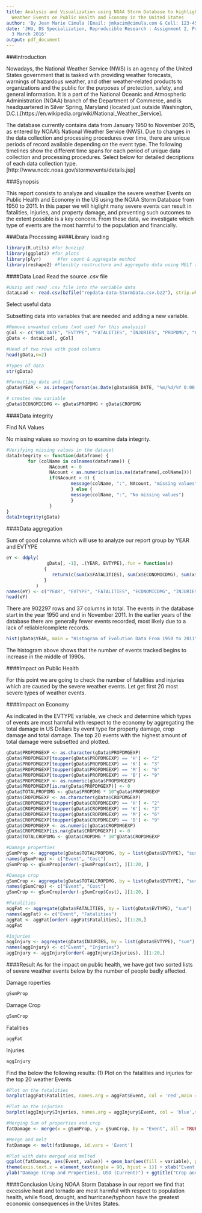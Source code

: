 ```yaml
---
title: Analysis and Visualization using NOAA Storm Database to highlight the Severe
  Weather Events on Public Health and Economy in the United States
author: 'By Jean Marie Cimula (Email: jmkacim@cimula.com & Cell: 123-456-789)'
date: 'JHU, DS Specialization, Reproducible Research : Assignment 2, Presented on
  3 March 2016'
output: pdf_document
---
```



###Introduction


Nowadays, the National Weather Service (NWS) is an agency of the United States government that is tasked with providing weather forecasts, warnings of hazardous weather, and other weather-related products to organizations and the public for the purposes of protection, safety, and general information. It is a part of the National Oceanic and Atmospheric Administration (NOAA) branch of the Department of Commerce, and is headquartered in Silver Spring, Maryland (located just outside Washington, D.C.).[https://en.wikipedia.org/wiki/National_Weather_Service].


The database currently contains data from January 1950 to November 2015, as entered by NOAA's National Weather Service (NWS). Due to changes in the data collection and processing procedures over time, there are unique periods of record available depending on the event type. The following timelines show the different time spans for each period of unique data collection and processing procedures. Select below for detailed decriptions of each data collection type. [http://www.ncdc.noaa.gov/stormevents/details.jsp]

###Synopsis

This report consists to analyze and visualize the severe weather Events on Public Health and Economy in the US using the NOAA Storm Database from 1950 to 2011. In this paper we will higlight many severe events can result in fatalities, injuries, and property damage, and preventing such outcomes to the extent possible is a key concern. From these data, we investigate which type of events are the most harmful to the population and financially.

###Data Processing
####Library loading
```r
library(R.utils) #for bunzip2
library(ggplot2) #for plots
library(plyr)      #for count & aggregate method
library(reshape2) #Flexibly restructure and aggregate data using MELT and MERGE
```

####Data Load
Read the source .csv file
```r
#Unzip and read .csv file into the variable data
dataLoad <- read.csv(bzfile("repdata-data-StormData.csv.bz2"), strip.white = TRUE)
```

Select useful data 

Subsetting data into variables that are needed and adding a new variable.

```r
#Remove unwanted colums (not used for this analysis)
gCol <- c("BGN_DATE", "EVTYPE", "FATALITIES", "INJURIES", "PROPDMG", "PROPDMGEXP", "CROPDMG", "CROPDMGEXP")
gData <- dataLoad[, gCol]

#Head of two rows with good columns
head(gData,n=2)

#Types of data
str(gData)

#Formatting date and time
gData$YEAR <- as.integer(format(as.Date(gData$BGN_DATE, "%m/%d/%Y 0:00:00"), "%Y"))

# creates new variable
gData$ECONOMICDMG <- gData$PROPDMG + gData$CROPDMG

```


####Data integrity

Find NA Values

No missing values so moving on to examine data integrity. 

```r
#Verifying missing values in the dataset
dataIntegrity <- function(dataframe) {
        for (colName in colnames(dataframe)) {
                NAcount <- 0
                NAcount < as.numeric(sum(is.na(dataframe[,colName])))
                if(NAcount > 0) {
                        message(colName, ":", NAcount, "missing values")
                        } else {
                        message(colName, ":", "No missing values")
                        }
                }
}
dataIntegrity(gData)
```
####Data aggregation

Sum of good columns which will use to analyze our report group by YEAR and EVTYPE

```r
eY <- ddply(
               gData[, -1], .(YEAR, EVTYPE),.fun = function(x) 
              {
                 return(c(sum(x$FATALITIES), sum(x$ECONOMICDMG), sum(x$INJURIES)))
              }
           )
names(eY) <- c("YEAR", "EVTYPE", "FATALITIES", "ECONOMICDMG", "INJURIES")
head(eY)
```

There are 902297 rows and 37 columns in total. The events in the database start in the year 1950 and end in November 2011. In the earlier years of the database there are generally fewer events recorded, most likely due to a lack of reliable/complete records.

```r
hist(gData$YEAR, main = "Histogram of Evolution Data From 1950 to 2011", xlab="Year", breaks = 40)
```

The histogram above shows that the number of events tracked begins to increase in the middle of 1990s. 


####Impact on Public Health

For this point we are going to check the number of fatalities and injuries which are caused by the severe weather events. Let get first 20 most severe types of weather events.

####Impact on Economy

As indicated in the EVTYPE variable, we check and determine which types of events are most harmful with respect to the economy by aggregating the total damage in US Dollars by event type for property damage, crop damage and total damage. The top 20 events with the highest amount of total damage were subsetted and plotted. 

```r
gData$PROPDMGEXP <- as.character(gData$PROPDMGEXP)
gData$PROPDMGEXP[toupper(gData$PROPDMGEXP) == 'H'] <- "2"
gData$PROPDMGEXP[toupper(gData$PROPDMGEXP) == 'K'] <- "3"
gData$PROPDMGEXP[toupper(gData$PROPDMGEXP) == 'M'] <- "6"
gData$PROPDMGEXP[toupper(gData$PROPDMGEXP) == 'B'] <- "9"
gData$PROPDMGEXP <- as.numeric(gData$PROPDMGEXP)
gData$PROPDMGEXP[is.na(gData$PROPDMGEXP)] <- 0
gData$TOTALPROPDMG <- gData$PROPDMG * 10^gData$PROPDMGEXP
gData$CROPDMGEXP <- as.character(gData$CROPDMGEXP)
gData$CROPDMGEXP[toupper(gData$CROPDMGEXP) == 'H'] <- "2"
gData$CROPDMGEXP[toupper(gData$CROPDMGEXP) == 'K'] <- "3"
gData$CROPDMGEXP[toupper(gData$CROPDMGEXP) == 'M'] <- "6"
gData$CROPDMGEXP[toupper(gData$CROPDMGEXP) == 'B'] <- "9"
gData$CROPDMGEXP <- as.numeric(gData$CROPDMGEXP)
gData$CROPDMGEXP[is.na(gData$CROPDMGEXP)] <- 0
gData$TOTALCROPDMG <- gData$CROPDMG * 10^gData$CROPDMGEXP

#Damage properties
gSumProp <- aggregate(gData$TOTALPROPDMG, by = list(gData$EVTYPE), "sum")
names(gSumProp) <- c("Event", "Cost")
gSumProp <- gSumProp[order(-gSumProp$Cost), ][1:20, ]

#Damage crop
gSumCrop <- aggregate(gData$TOTALCROPDMG, by = list(gData$EVTYPE), "sum")
names(gSumCrop) <- c("Event", "Cost")
gSumCrop <- gSumCrop[order(-gSumCrop$Cost), ][1:20, ]

#Fatalities
aggFat <- aggregate(gData$FATALITIES, by = list(gData$EVTYPE), "sum")
names(aggFat) <- c("Event", "Fatalities")
aggFat <- aggFat[order(-aggFat$Fatalities), ][1:20,]
aggFat

#Injuries
aggInjury <- aggregate(gData$INJURIES, by = list(gData$EVTYPE), "sum")
names(aggInjury) <- c("Event", "Injuries")
aggInjury <- aggInjury[order(-aggInjury$Injuries), ][1:20,]

```


####Result
As for the impact on public health, we have got two sorted lists of severe weather events below by the number of people badly affected.

Damage roperties
```r
gSumProp
```

Damage Crop
```r
gSumCrop
```

Fatalities
```r
aggFat
```

Injuries
```r
aggInjury
```


Find the below the following results: (1) Plot on the fatalities and injuries for the top 20 weather Events
```r
#Plot on the fatalities
barplot(aggFat$Fatalities, names.arg = aggFat$Event, col = 'red',main = 'Selecection of Top 20 Weather Events for Fatalities', ylab = 'Nb. of Fatalities')

#Plot on the injuries
barplot(aggInjury$Injuries, names.arg = aggInjury$Event, col = 'blue',main = 'Selecection of Top 20 Weather Events for Injuries', ylab = 'Nb. of Injuries')
```

```r
#Merging Sum of properties and crop
fatDamage <- merge(x = gSumProp, y = gSumCrop, by = "Event", all = TRUE)

#Merge and melt
fatDamage <- melt(fatDamage, id.vars = 'Event')

#Plot with data merged and melted
ggplot(fatDamage, aes(Event, value)) + geom_bar(aes(fill = variable), position = "dodge", stat="identity") +
theme(axis.text.x = element_text(angle = 90, hjust = 1)) + xlab("Event Type") + 
ylab("Damage (Crop and Properties), USD (Current)") + ggtitle("Crop and Property damage splitted")
```

####Conclusion
Using NOAA Storm Database in our report we find that excessive heat and tornado are most harmful with respect to population health, while flood, drought, and hurricane/typhoon have the greatest economic consequences in the Unites States.